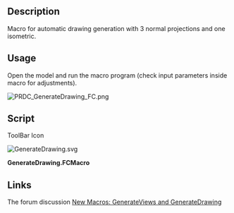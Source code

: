 <languages/>
<translate>

<!--T:1-->
{{Macro
|Name=GenerateDrawing
|Description=Macro for automatic drawing generation with 3 normal projections and one isometric.
|Author=PR-DC
|Download=[https://wiki.freecad.org/images/7/74/GenerateDrawing.svg ToolBar Icon]
|Date=2022-01-08
|Version=1.0.0
|FCVersion=0.18.4 and above
|SeeAlso=[https://github.com/PR-DC/PRDC_GenerateDrawing_FC GitHub repository]
}}

==Description== <!--T:2-->

<!--T:3-->
Macro for automatic drawing generation with 3 normal projections and one isometric.

==Usage== <!--T:4-->

<!--T:5-->
Open the model and run the macro program (check input parameters inside macro for adjustments).

</translate>
[[File:PRDC_GenerateDrawing_FC.png]]
<translate>

==Script== <!--T:6--> 

<!--T:7-->
ToolBar Icon

</translate>
[[File:GenerateDrawing.svg]]

'''GenerateDrawing.FCMacro'''

{{MacroCode|code=
# Macro for automatic drawing generation 
# with 3 normal projections and one isometric.
# Author: Milos Petrasinovic <mpetrasinovic@pr-dc.com>
# PR-DC, Republic of Serbia
# info@pr-dc.com
# 
# --------------------
#
# Copyright (C) 2022 PRDC <info@pr-dc.com>
# 
# This program is free software: you can redistribute it and/or modify
# it under the terms of the GNU Lesser General Public License as 
# published by the Free Software Foundation, either version 3 of the 
# License, or (at your option) any later version.
#  
# This program is distributed in the hope that it will be useful,
# but WITHOUT ANY WARRANTY; without even the implied warranty of
# MERCHANTABILITY or FITNESS FOR A PARTICULAR PURPOSE.  See the
# GNU Lesser General Public License for more details.
#  
# You should have received a copy of the GNU Lesser General Public License
# along with this program.  If not, see <https://www.gnu.org/licenses/>.
#
# ----- PARAMS -----
paper = [420, 297] # A3 paper size
border = [10, 10, 400, 277] # border position ans size
table = [190, 74] # table size
dx = 10 # space between views along x axis
dy = 10 # space between views along y axis
author = "Miloš Petrašinović" # author name
drawn_date = "07.01.2022." # drawing drawn date
template_file = "test\\PRDC_template_A3.svg" # drawing template
# --------------------

__Name__ = 'GenerateDrawing'
__Comment__ = 'Macro for automatic drawing generation.'
__Author__ = 'Milos Petrasinovic <mpetrasinovic@pr-dc.com>'
__Version__ = '1.0.0'
__Date__ = '2022-01-07'
__License__ = 'GPL-3.0-or-later'
__Web__ = 'https://github.com/PR-DC/PRDC_GenerateDrawing_FC'
__Wiki__ = 'https://wiki.freecadweb.org/Macro_GenerateDrawing'
__Icon__ = 'https://wiki.freecad.org/images/7/74/GenerateDrawing.svg'
__Help__ = 'Open model and run the macro program!'
__Status__ = 'stable'
__Requires__ = 'Freecad >= 0.18'
__Communication__ = 'https://github.com/PR-DC/PRDC_GenerateDrawing_FC/issues/'
__Files__ = 'GenerateDrawing.svg'

import FreeCAD as App
import FreeCADGui as Gui
from PySide import QtGui
import Draft
import math
import os

if not os.path.isabs(template_file):
    template_file = os.path.dirname(__file__) + '\\' + template_file
print(template_file)

doc = App.activeDocument()
doc_gui = Gui.activeDocument()
Gui.activateWorkbench("TechDrawWorkbench")
shapes = []

def GetShapes(objs, shapes):
    for obj in objs:
        if obj.TypeId == 'App::DocumentObjectGroup':
            GetShapes(obj.OutList, shapes)
        elif hasattr(obj, "Shape") and doc_gui.getObject(obj.Name).Visibility:
            shapes.append(obj)
    return shapes
    
if doc is not None:
    shapes = GetShapes(doc.RootObjects, shapes)
    if len(shapes):
        if len(shapes) == 1:
            model = shapes[0]
        else:
            model = doc.addObject("Part::Compound", "DrawingModel")
            model.Links = shapes
            doc.recompute()
        
        # Obtain model bounding box
        BB = model.Shape.BoundBox
        X = BB.XMax-BB.XMin
        Y = BB.YMax-BB.YMin
        Z = BB.ZMax-BB.ZMin
        
        Isometric = Draft.makeShape2DView(model, App.Vector(0.57735, 0.57735, 0.57735))
        doc.recompute()
        IBB = Isometric.Shape.BoundBox
        if App.Version()[1] < "19":
            Xrot = IBB.XMin+(IBB.XMax-IBB.XMin)/2
            Yrot = IBB.YMin+(IBB.YMax-IBB.YMin)/2
            Draft.rotate(Isometric, -120, center=App.Vector(Xrot, Yrot, 0), axis=App.Vector(0, 0, 1), copy=False)
            doc.recompute()
            IBB = Isometric.Shape.BoundBox
        IsometricBB = [IBB.XMax-IBB.XMin, IBB.YMax-IBB.YMin]
        
        doc.removeObject(Isometric.Name)
        if len(shapes) > 1:
            doc.removeObject(model.Name)
            for obj in shapes:
                doc_gui.getObject(obj.Name).Visibility = True
                
        # Page scale
        p1 = border[2]/(X+dx+Z)
        p2 = border[3]/(Y+dy+Z)
        
        if p1 < 1 or p2 < 1:
            # Decrease
            if p1 > p2:
                s = math.ceil(1/p2)
            else:
                s = math.ceil(1/p1)
            s = 1/s
            scale_str = "1:"+str(s)
        else:
            # Increase
            if p1 > p2:
                s = math.floor(p2)
            else:
                s = math.floor(p1)
            scale_str = str(s)+":1"
        
        # Add page with template
        page = doc.addObject('TechDraw::DrawPage', 'Page')
        template = doc.addObject('TechDraw::DrawSVGTemplate', 'Template')
        template.Template = template_file
        page.Template = template
        page.Scale = s
        
        # Add project group views
        views = doc.addObject('TechDraw::DrawProjGroup', 'ProjGroup')
        views.AutoDistribute = False
        page.addView(views)
        views.Source = shapes
        doc.recompute()
        Top = views.addProjection('Front')
        Top.Label = "Top"
        views.Anchor.Direction = App.Vector(0, 0, 1)
        if App.Version()[1] >= "19":
            views.Anchor.XDirection = App.Vector(1, 0, 0)
        views.Anchor.RotationVector = App.Vector(1, 0, 0)
        views.Anchor.recompute()
        views.ProjectionType = 'First Angle'
        Front = views.addProjection('Top')
        Front.Label = "Front"
        Left = views.addProjection('Left')
        Left.Label = "Left"
        
        # Isometric view
        Isometric = doc.addObject('TechDraw::DrawViewPart', 'Isometric')
        page.addView(Isometric)
        Isometric.Source = shapes
        Isometric.ScaleType = "Custom"
        Isometric.Scale = s/2
        Isometric.Label = "Isometric"
        Isometric.Direction = App.Vector(0.57735, 0.57735, 0.57735)
        if App.Version()[1] >= "19":
            Isometric.XDirection = App.Vector(0.57735, 0.57735, 0.57735)
        else: 
            Isometric.Rotation = -120.00
        Isometric.recompute()
           
        # Views position
        px0 = border[0]+dx
        py0 = paper[1]-dy-border[1]
        
        views.X = px0+s*X/2
        views.Y = py0-s*Y/2
        Front.Y = -(s*Y/2+dy+s*Z/2)
        Left.X = s*X/2+dx+s*Z/2
        Isometric.X = paper[0]-border[0]-dx-s/2*IsometricBB[0]/2
        Isometric.Y = border[1]+table[1]+dy+s/2*IsometricBB[1]/2
        
        # Change drawing text fields
        template.setEditFieldContent("AUTHOR_NAME", author)
        template.setEditFieldContent("AUTHOR_DATE", drawn_date)
        template.setEditFieldContent("DRAWING_SCALE", scale_str)
        template.setEditFieldContent("PROJECT_NAME", "PROJECT NAME")
        template.setEditFieldContent("DRAWING_TITLE", "DRAWING TITLE")
        template.setEditFieldContent("PCS_NUMBER", "X pcs")
        template.setEditFieldContent("MATERIAL_NAME", "x")
        template.setEditFieldContent("FINISH_TYPE", "As Produced")
        template.setEditFieldContent("TOLERANCE_VALUE", "xxx")
        template.setEditFieldContent("SUPERVISOR_NAME", "Supervisor")
        template.setEditFieldContent("SUPERVISOR_DATE", "xxx")
        template.setEditFieldContent("DESIGNER_NAME", "Designer")
        template.setEditFieldContent("DESIGNER_DATE", "xxx")
        template.setEditFieldContent("PAGE_SIZE", "A3")
        template.setEditFieldContent("REV_NUMBER", "X")
        template.setEditFieldContent("PART_WEIGHT", "XXX")
        template.setEditFieldContent("SHEET_NUMBER", "1/1")
        
        doc.recompute()        
        doc_gui.getObject(page.Name).show()
        Gui.updateGui()
    else:
        msgBox = QtGui.QMessageBox()
        msgBox.setWindowTitle("Error")
        msgBox.setText("No shapes for drawing!")
        msgBox.exec_()
        App.Console.PrintError("\nError: No shapes for drawing!\n")
else:
    msgBox = QtGui.QMessageBox()
    msgBox.setWindowTitle("Error")
    msgBox.setText("No active document!")
    msgBox.exec_()
    App.Console.PrintError("\nError: No active document!\n")
}}
<translate>

==Links== <!--T:8-->

<!--T:9-->
The forum discussion [https://forum.freecadweb.org/viewtopic.php?f=22&t=65135 New Macros: GenerateViews and GenerateDrawing]


</translate>
